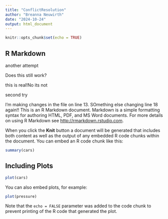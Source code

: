 ```yaml
---
title: "ConflictResolution"
author: "Breanna Neuwirth"
date: "2024-10-24"
output: html_document
---
```


```r
knitr::opts_chunk$set(echo = TRUE)
```

## R Markdown
another attempt


Does this still work?

this is real!No its not

second try

I'm making changes in the file on line 13. SOmething else
changing line 18 again!!
This is an R Markdown document. Markdown is a simple formatting syntax for authoring HTML, PDF, and MS Word documents. For more details on using R Markdown see <http://rmarkdown.rstudio.com>.

When you click the **Knit** button a document will be generated that includes both content as well as the output of any embedded R code chunks within the document. You can embed an R code chunk like this:

```r
summary(cars)
```

## Including Plots
```r
plot(cars)
```


You can also embed plots, for example:

```r
plot(pressure)
```

Note that the `echo = FALSE` parameter was added to the code chunk to prevent printing of the R code that generated the plot.
